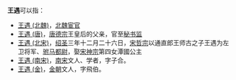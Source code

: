 '''王遇'''可以指：
*[[王遇_(北魏)|王遇 (北魏)]]，[[北魏|北魏]][[宦官|宦官]]
*[[昭德王皇后#父母|王遇 (唐)]]，[[唐德宗|唐德宗]]王皇后的父亲，官至[[秘书监|秘书监]]
*[[潭國公主#夫|王遇 (北宋)]]，[[绍圣|绍圣]]三年十二月二十六日，[[宋哲宗|宋哲宗]]以通直郎王师古之子王遇为左卫将军、[[驸马都尉|驸马都尉]]，娶[[宋神宗|宋神宗]]第四女潭國公主
*[[王遇_(南宋)|王遇 (南宋)]]，[[南宋|南宋]]文人、学者，字子合。
*[[王郁_(金)|王遇 (金)]]，[[金朝|金朝]]文人，字飛伯。

{{Disambig|Cat=二字王姓人名消歧义|yu}}